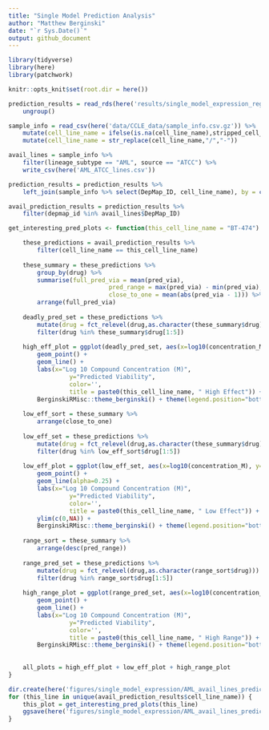 ```yaml
---
title: "Single Model Prediction Analysis"
author: "Matthew Berginski"
date: "`r Sys.Date()`"
output: github_document
---
```


```r
library(tidyverse)
library(here)
library(patchwork)

knitr::opts_knit$set(root.dir = here())
```

```r
prediction_results = read_rds(here('results/single_model_expression_regression/model_predictions_500feat.rds')) %>%
	ungroup()

sample_info = read_csv(here('data/CCLE_data/sample_info.csv.gz')) %>%
	mutate(cell_line_name = ifelse(is.na(cell_line_name),stripped_cell_line_name,cell_line_name)) %>%
	mutate(cell_line_name = str_replace(cell_line_name,"/","-"))

avail_lines = sample_info %>% 
	filter(lineage_subtype == "AML", source == "ATCC") %>%
	write_csv(here('AML_ATCC_lines.csv'))

prediction_results = prediction_results %>%
	left_join(sample_info %>% select(DepMap_ID, cell_line_name), by = c('depmap_id'='DepMap_ID'))
```

```r
avail_prediction_results = prediction_results %>%
	filter(depmap_id %in% avail_lines$DepMap_ID)
```

```r
get_interesting_pred_plots <- function(this_cell_line_name = "BT-474") {

	these_predictions = avail_prediction_results %>% 
		filter(cell_line_name == this_cell_line_name)
	
	these_summary = these_predictions %>%
		group_by(drug) %>%
		summarise(full_pred_via = mean(pred_via), 
							pred_range = max(pred_via) - min(pred_via),
							close_to_one = mean(abs(pred_via - 1))) %>%
		arrange(full_pred_via)
	
	deadly_pred_set = these_predictions %>%
		mutate(drug = fct_relevel(drug,as.character(these_summary$drug))) %>%
		filter(drug %in% these_summary$drug[1:5])
	
	high_eff_plot = ggplot(deadly_pred_set, aes(x=log10(concentration_M), y=pred_via,color=drug)) +
		geom_point() +
		geom_line() + 
		labs(x="Log 10 Compound Concentration (M)", 
				 y="Predicted Viability",
				 color='',
				 title = paste0(this_cell_line_name, " High Effect")) +
		BerginskiRMisc::theme_berginski() + theme(legend.position="bottom")
	
	low_eff_sort = these_summary %>% 
		arrange(close_to_one)
	
	low_eff_set = these_predictions %>%
		mutate(drug = fct_relevel(drug,as.character(these_summary$drug))) %>%
		filter(drug %in% low_eff_sort$drug[1:5])
	
	low_eff_plot = ggplot(low_eff_set, aes(x=log10(concentration_M), y=pred_via,color=drug)) +
		geom_point() +
		geom_line(alpha=0.25) + 
		labs(x="Log 10 Compound Concentration (M)", 
				 y="Predicted Viability",
				 color='',
				 title = paste0(this_cell_line_name, " Low Effect")) +
		ylim(c(0,NA)) +
		BerginskiRMisc::theme_berginski() + theme(legend.position="bottom")
	
	range_sort = these_summary %>%
		arrange(desc(pred_range))
	
	range_pred_set = these_predictions %>%
		mutate(drug = fct_relevel(drug,as.character(range_sort$drug))) %>%
		filter(drug %in% range_sort$drug[1:5])
	
	high_range_plot = ggplot(range_pred_set, aes(x=log10(concentration_M), y=pred_via,color=drug)) +
		geom_point() +
		geom_line() + 
		labs(x="Log 10 Compound Concentration (M)", 
				 y="Predicted Viability",
				 color='',
				 title = paste0(this_cell_line_name, " High Range")) +
		BerginskiRMisc::theme_berginski() + theme(legend.position="bottom")
	
	
	all_plots = high_eff_plot + low_eff_plot + high_range_plot
}

dir.create(here('figures/single_model_expression/AML_avail_lines_predictions/'), showWarnings = F)
for (this_line in unique(avail_prediction_results$cell_line_name)) {
	this_plot = get_interesting_pred_plots(this_line)
	ggsave(here('figures/single_model_expression/AML_avail_lines_predictions/',paste0(this_line,".png")), this_plot, width=15,height=5)
}
```